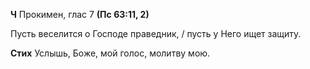 **Ч** Прокимен, глас 7 **(Пс 63:11, 2)**

Пусть веселится о Господе праведник, / пусть у Него ищет защиту.

**Стих** Услышь, Боже, мой голос, молитву мою.
